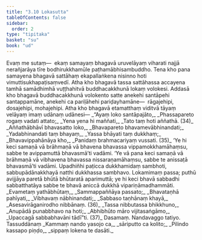 ```yaml
---
title: "3.10 Lokasutta"
tableOfContents: false
sidebar:
  order: 2
type: "tipitaka"
basket: "su"
book: "ud"
---
```



<DynamicBreadcrumb />

<Division number="30" book="ud">

<Paragraph number="235" book="ud">
Evaṃ me sutaṃ—  ekaṃ samayaṃ bhagavā uruvelāyaṃ viharati najjā nerañjarāya tīre bodhirukkhamūle paṭhamābhisambuddho. Tena kho pana samayena bhagavā sattāhaṃ ekapallaṅkena nisinno hoti vimuttisukhapaṭisaṃvedī.
</Paragraph>

<Paragraph number="236" book="ud">
Atha kho bhagavā tassa sattāhassa accayena tamhā samādhimhā vuṭṭhahitvā buddhacakkhunā lokaṃ volokesi. Addasā kho bhagavā buddhacakkhunā volokento satte anekehi santāpehi santappamāne, anekehi ca pariḷāhehi pariḍayhamāne—  rāgajehipi, dosajehipi, mohajehipi.
</Paragraph>

<Paragraph number="237" book="ud">
Atha kho bhagavā etamatthaṃ viditvā tāyaṃ velāyaṃ imaṃ udānaṃ udānesi—
</Paragraph>

<Paragraph number="238" type="verses" book="ud">
_“Ayaṃ loko santāpajāto,_  
_Phassapareto rogaṃ vadati attato;_  
_Yena yena hi maññati,_  
_Tato taṃ hoti aññathā. (34)_  

</Paragraph>

<Paragraph number="239" type="verses" book="ud">
_Aññathābhāvī bhavasatto loko,_  
_Bhavapareto bhavamevābhinandati;_  
_Yadabhinandati taṃ bhayaṃ,_  
_Yassa bhāyati taṃ dukkhaṃ;_  
_Bhavavippahānāya kho,_  
_Panidaṃ brahmacariyaṃ vussati. (35)_  

</Paragraph>

<Paragraph number="240" book="ud">
‘Ye hi keci samaṇā vā brāhmaṇā vā bhavena bhavassa vippamokkhamāhaṃsu, sabbe te avippamuttā bhavasmā’ti vadāmi. ‘Ye vā pana keci samaṇā vā brāhmaṇā vā vibhavena bhavassa nissaraṇamāhaṃsu, sabbe te anissaṭā bhavasmā’ti vadāmi.
</Paragraph>

<Paragraph number="241" book="ud">
Upadhiñhi paṭicca dukkhamidaṃ sambhoti, sabbupādānakkhayā natthi dukkhassa sambhavo. Lokamimaṃ passa; puthū avijjāya paretā bhūtā bhūtaratā aparimuttā; ye hi keci bhavā sabbadhi sabbatthatāya sabbe te bhavā aniccā dukkhā vipariṇāmadhammāti.
</Paragraph>

<Paragraph number="242" type="verses" book="ud">
_Evametaṃ yathābhūtaṃ,_  
_Sammappaññāya passato;_  
_Bhavataṇhā pahīyati,_  
_Vibhavaṃ nābhinandati;_  
_Sabbaso taṇhānaṃ khayā,_  
_Asesavirāganirodho nibbānaṃ. (36)_  

</Paragraph>

<Paragraph number="243" type="verses" book="ud">
_Tassa nibbutassa bhikkhuno,_  
_Anupādā punabbhavo na hoti;_  
_Abhibhūto māro vijitasaṅgāmo,_  
_Upaccagā sabbabhavāni tādī”ti. (37)_  


</Paragraph>
</Division>

<Paragraph number="244" type="center" book="ud">
Dasamaṃ.



</Paragraph>

<Paragraph number="245" type="center" book="ud">
Nandavaggo tatiyo.



</Paragraph>

<Paragraph number="246" type="center" book="ud">
Tassuddānaṃ


</Paragraph>

<Paragraph number="247" type="verses" book="ud">
_Kammaṃ nando yasojo ca,_  
_sāriputto ca kolito;_  
_Pilindo kassapo piṇḍo,_  
_sippaṃ lokena te dasāti._
</Paragraph>